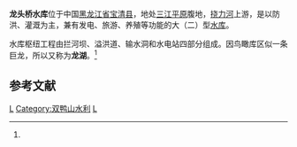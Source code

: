{{Infobox Reservoir | 
|name                     = 龙头桥水库
|nickname                 = 龙湖
|image                    = 
|image_caption            = 
|map                      = 
|map_caption              = 
|pushpin_map              = China
|pushpin_map_caption      = 龙头桥水库在中国的位置
|code                     = 
|class                    = 大（二）型[[水库|水库]]
|location_of_reservoir    = [[黑龙江省|黑龙江省]][[双鸭山市|双鸭山市]][[宝清县|宝清县]]
|location_of_dam          = 
|inflow                   = [[挠力河|挠力河]]
|outflow                  = 挠力河
|catchment_area           = 1730
|reservoir_area           = 47
|mean_depth               = 
|maximum_depth            = 
|flood_level              = 
|normal_water_level       = 
|dead_water_level         = 
|water_quality            = 
|island                   = 
|maximum_storage_capacity = 6.15亿
|normal_storage_capacity  = 3.25亿
|dead_storage_capacity    = 
|type_of_dam              = 粘土斜墙土石混合坝
|elevation_of_dam         = 
|height_of_dam            = 25.7
|length_of_dam            = 760
|width_of_dam             = 
|installed_capacity       = 2500千瓦
|irrigated_area           = 
|start                    = 1998年4月
|complete                 = 2002年10月
|cost                     = 
|emigrate                 = 
|latd = 46
|latm = 01
|lats = 58
|latNS = N
|longd = 132
|longm = 00
|longs = 09
|longEW = E
|website = http://www.hljltqsk.cn/
|footnotes = <ref name="龙头桥水库">[http://www.slsdgc.com.cn/show.php?contentid=6082 龙头桥水库]{{dead link|date=2018年5月 |bot=InternetArchiveBot |fix-attempted=yes }}</ref>
}}
'''龙头桥水库'''位于中国[[黑龙江省|黑龙江省]][[宝清县|宝清县]]，地处[[三江平原|三江平原]]腹地，[[挠力河|挠力河]]上游，是以防洪、灌溉为主，兼有发电、旅游、养殖等功能的大（二）型[[水库|水库]]。

水库枢纽工程由拦河坝、溢洪道、输水洞和水电站四部分组成。因鸟瞰库区似一条巨龙，所以又称为'''龙湖'''。<ref name="龙头桥水库"/>

==参考文献==
{{reflist}}

{{Heilongjiang-stub}}

[[Category:黑龙江水库|L]]
[[Category:双鸭山水利|Category:双鸭山水利]]
[[Category:宝清县|L]]